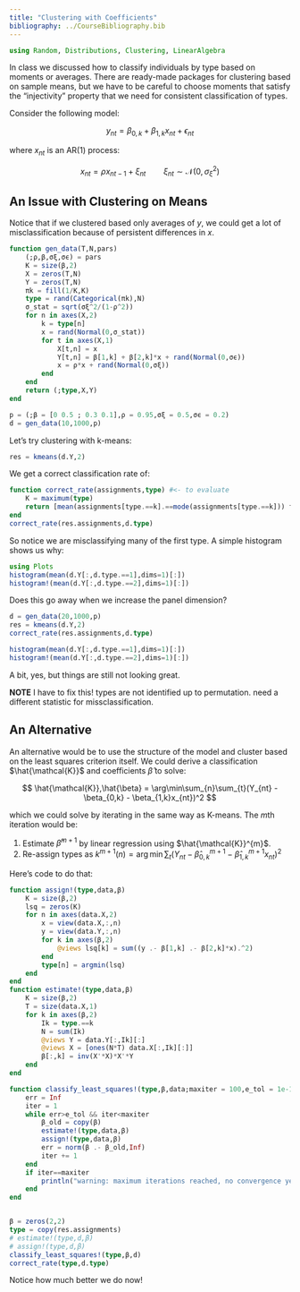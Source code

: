 ```yaml
---
title: "Clustering with Coefficients"
bibliography: ../CourseBibliography.bib
---
```


```julia
using Random, Distributions, Clustering, LinearAlgebra
```

In class we discussed how to classify individuals by type based on moments or averages. There are ready-made packages for clustering based on sample means, but we have to be careful to choose moments that satisfy the "injectivity" property that we need for consistent classification of types.

Consider the following model:

$$ y_{nt} = \beta_{0,k} + \beta_{1,k}x_{nt} + \epsilon_{nt} $$


where $x_{nt}$ is an AR(1) process:

$$ x_{nt} = \rho x_{nt-1} + \xi_{nt}\qquad \xi_{nt}\sim\mathcal{N}(0,\sigma^2_\xi) $$

## An Issue with Clustering on Means

Notice that if we clustered based only averages of $y$, we could get a lot of misclassification because of persistent differences in $x$. 

```julia
function gen_data(T,N,pars)
    (;ρ,β,σξ,σϵ) = pars
    K = size(β,2)
    X = zeros(T,N)
    Y = zeros(T,N)
    πk = fill(1/K,K)
    type = rand(Categorical(πk),N)
    σ_stat = sqrt(σξ^2/(1-ρ^2))
    for n in axes(X,2)
        k = type[n]
        x = rand(Normal(0,σ_stat))
        for t in axes(X,1)
            X[t,n] = x
            Y[t,n] = β[1,k] + β[2,k]*x + rand(Normal(0,σϵ))
            x = ρ*x + rand(Normal(0,σξ))
        end
    end
    return (;type,X,Y)
end
```

```julia
p = (;β = [0 0.5 ; 0.3 0.1],ρ = 0.95,σξ = 0.5,σϵ = 0.2)
d = gen_data(10,1000,p)

```

Let's try clustering with k-means:

```julia
res = kmeans(d.Y,2)
```

We get a correct classification rate of:

```julia
function correct_rate(assignments,type) #<- to evaluate
    K = maximum(type)
    return [mean(assignments[type.==k].==mode(assignments[type.==k])) for k in 1:K]
end
correct_rate(res.assignments,d.type) 

```

So notice we are misclassifying many of the first type. A simple histogram shows us why:

```julia
using Plots
histogram(mean(d.Y[:,d.type.==1],dims=1)[:])
histogram!(mean(d.Y[:,d.type.==2],dims=1)[:])
```

Does this go away when we increase the panel dimension?

```julia
d = gen_data(20,1000,p)
res = kmeans(d.Y,2)
correct_rate(res.assignments,d.type) 

```

```julia
histogram(mean(d.Y[:,d.type.==1],dims=1)[:])
histogram!(mean(d.Y[:,d.type.==2],dims=1)[:])

```

A bit, yes, but things are still not looking great.

**NOTE** I have to fix this! types are not identified up to permutation. need a different statistic for missclassification.

## An Alternative

An alternative would be to use the structure of the model and cluster based on the least squares criterion itself. We could derive a classification $\hat{\mathcal{K}}$ and coefficients $\hat{\beta}$ to solve:

$$ \hat{\mathcal{K}},\hat{\beta} = \arg\min\sum_{n}\sum_{t}(Y_{nt} - \beta_{0,k} - \beta_{1,k}x_{nt})^2 $$

which we could solve by iterating in the same way as K-means. The $m$th iteration would be:

1. Estimate $\hat{\beta}^{m+1}$ by linear regression using $\hat{\mathcal{K}}^{m}$.
2. Re-assign types as $k^{m+1}(n) = \arg\min\sum_t(Y_{nt} - \hat{\beta}^{m+1}_{0,k} - \hat{\beta}^{m+1}_{1,k}x_{nt})^2$

Here's code to do that:

```julia
function assign!(type,data,β)
    K = size(β,2)
    lsq = zeros(K)
    for n in axes(data.X,2)
        x = view(data.X,:,n)
        y = view(data.Y,:,n)
        for k in axes(β,2)
            @views lsq[k] = sum((y .- β[1,k] .- β[2,k]*x).^2)
        end
        type[n] = argmin(lsq)
    end
end
function estimate!(type,data,β)
    K = size(β,2)
    T = size(data.X,1)
    for k in axes(β,2)
        Ik = type.==k
        N = sum(Ik)
        @views Y = data.Y[:,Ik][:]
        @views X = [ones(N*T) data.X[:,Ik][:]]
        β[:,k] = inv(X'*X)*X'*Y
    end
end

function classify_least_squares!(type,β,data;maxiter = 100,e_tol = 1e-10)
    err = Inf
    iter = 1
    while err>e_tol && iter<maxiter
        β_old = copy(β)
        estimate!(type,data,β)
        assign!(type,data,β)
        err = norm(β .- β_old,Inf)
        iter += 1
    end
    if iter==maxiter
        println("warning: maximum iterations reached, no convergence yet")
    end
end



```

```julia
β = zeros(2,2)
type = copy(res.assignments)
# estimate!(type,d,β)
# assign!(type,d,β)
classify_least_squares!(type,β,d)
correct_rate(type,d.type)
```

Notice how much better we do now!